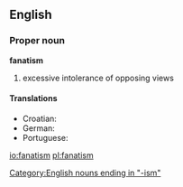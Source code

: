 ==English==
===Proper noun===
'''fanatism'''
# excessive intolerance of opposing views
====Translations====
* Croatian: {{t-|hr|fanatizam|m}}
* German: {{t-|de|Fanatismus|m}}
* Portuguese: {{t+|pt|fanatismo|m}}
[[Category:English nouns ending in "-ism"]]

[[io:fanatism]]
[[pl:fanatism]]